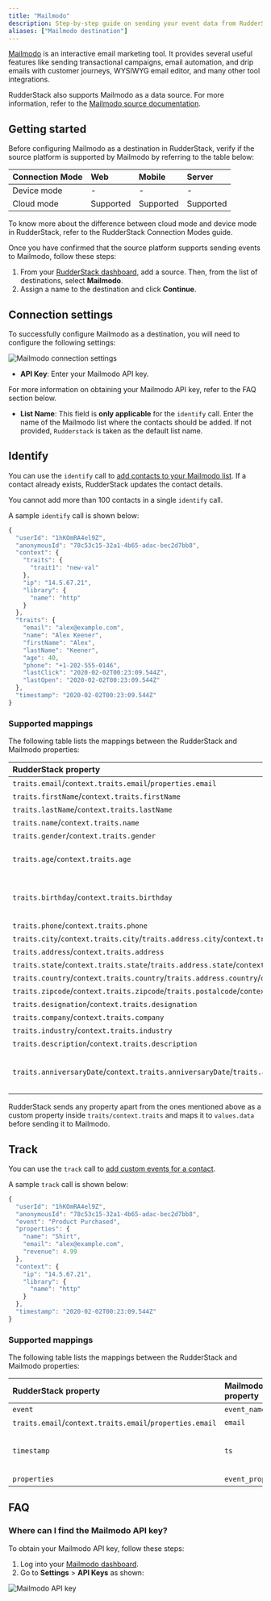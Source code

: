 ```yaml
---
title: "Mailmodo"
description: Step-by-step guide on sending your event data from RudderStack to Mailmodo.
aliases: ["Mailmodo destination"]
---
```


[Mailmodo](https://www.mailmodo.com/) is an interactive email marketing tool. It provides several useful features like sending transactional campaigns, email automation, and drip emails with customer journeys, WYSIWYG email editor, and many other tool integrations.

<div class="successBlock">
RudderStack also supports Mailmodo as a data source. For more information, refer to the <a href ="/sources/event-streams/cloud-apps/mailmodo/">Mailmodo source documentation</a>.
</div>

## Getting started

Before configuring Mailmodo as a destination in RudderStack, verify if the source platform is supported by Mailmodo by referring to the table below:

| Connection Mode | Web | Mobile | Server |
| :--- | :--- | :--- | :--- |
| Device mode | - | - | - |
| Cloud mode | Supported  | Supported | Supported |

<div class="infoBlock">
To know more about the difference between cloud mode and device mode in RudderStack, refer to the <Link to="/destinations/rudderstack-connection-modes/">RudderStack Connection Modes</Link> guide.
</div>

Once you have confirmed that the source platform supports sending events to Mailmodo, follow these steps:

1. From your [RudderStack dashboard](https://app.rudderstack.com/), add a source. Then, from the list of destinations, select **Mailmodo**.
2. Assign a name to the destination and click **Continue**.

## Connection settings

To successfully configure Mailmodo as a destination, you will need to configure the following settings:

<img src="../../assets/event-stream-destinations/mailmodo-connection-settings.png" alt="Mailmodo connection settings" />

- **API Key**: Enter your Mailmodo API key.

<div class="infoBlock">
For more information on obtaining your Mailmodo API key, refer to the <Link to="#FAQ">FAQ</Link> section below.
</div>

- **List Name**: This field is **only applicable** for the `identify` call. Enter the name of the Mailmodo list where the contacts should be added. If not provided, `Rudderstack` is taken as the default list name. 

## Identify

You can use the <Link to="/event-spec/standard-events/identify/">`identify`</Link> call to [add contacts to your Mailmodo list](https://www.mailmodo.com/developers/6661e4fb7833e-bulk-add-contact-to-a-list/). If a contact already exists, RudderStack updates the contact details.

<div class="warningBlock">
You cannot add more than 100 contacts in a single <code class="inline-code">identify</code> call.
</div>

A sample `identify` call is shown below:

```javascript
{
  "userId": "1hKOmRA4el9Z",
  "anonymousId": "78c53c15-32a1-4b65-adac-bec2d7bb8",
  "context": {
    "traits": {
      "trait1": "new-val"
    },
    "ip": "14.5.67.21",
    "library": {
      "name": "http"
    }
  },
  "traits": {
    "email": "alex@example.com",
    "name": "Alex Keener",
    "firstName": "Alex",
    "lastName": "Keener",
    "age": 40,
    "phone": "+1-202-555-0146",
    "lastClick": "2020-02-02T00:23:09.544Z",
    "lastOpen": "2020-02-02T00:23:09.544Z"
  },
  "timestamp": "2020-02-02T00:23:09.544Z"
}
```

### Supported mappings

The following table lists the mappings between the RudderStack and Mailmodo properties:

| RudderStack property | Mailmodo property | Presence |
| :--------------| :---------| :--------------|
| `traits.email`/`context.traits.email`/`properties.email` | `values.email` | Required |
| `traits.firstName`/`context.traits.firstName` | `values.data.first_name` | Optional |
| `traits.lastName`/`context.traits.lastName` | `values.data.last_name ` | Optional |
| `traits.name`/`context.traits.name` | `values.data.name` | Optional |
| `traits.gender`/`context.traits.gender` | `values.data.gender` | Optional |
| `traits.age`/`context.traits.age` | `values.data.age` | Optional (Integer format) |
| `traits.birthday`/`context.traits.birthday` | `values.data.birthday` | Optional (ISO format/UNIX timestamp) |
| `traits.phone`/`context.traits.phone` | `values.data.phone` | Optional |
| `traits.city`/`context.traits.city`/`traits.address.city`/`context.traits.address.city` | `values.data.city` | Optional |
| `traits.address`/`context.traits.address` | `address1` + `address2` | Optional |
| `traits.state`/`context.traits.state`/`traits.address.state`/`context.traits.address.state` | `values.data.state` | Optional |
| `traits.country`/`context.traits.country`/`traits.address.country`/`context.traits.address.country` | `values.data.country` | Optional |
| `traits.zipcode`/`context.traits.zipcode`/`traits.postalcode`/`context.traits.postalcode`/`traits.postal_code`/`context.traits.postal_code` | `values.data.postal_code` | Optional |
| `traits.designation`/`context.traits.designation` | `values.data.designation` | Optional |
| `traits.company`/`context.traits.company` | `values.data.company` | Optional |
| `traits.industry`/`context.traits.industry` | `values.data.industry` | Optional |
| `traits.description`/`context.traits.description` | `values.data.description` | Optional |
| `traits.anniversaryDate`/`context.traits.anniversaryDate`/`traits.anniversary_date`/`context.traits.anniversary_date` | `values.data.anniversary_date` | Optional (ISO format/UNIX timestamp) |

<div class="infoBlock">
RudderStack sends any property apart from the ones mentioned above as a custom property inside <code class="inline-code">traits/context.traits</code> and maps it to <code class="inline-code">values.data</code> before sending it to Mailmodo.
</div>

## Track

You can use the <Link to="/event-spec/standard-events/track">`track`</Link> call to [add custom events for a contact](https://www.mailmodo.com/developers/93cba3fa7f1ea-add-event/).

A sample `track` call is shown below:

```javascript
{
  "userId": "1hKOmRA4el9Z",
  "anonymousId": "78c53c15-32a1-4b65-adac-bec2d7bb8",
  "event": "Product Purchased",
  "properties": {
    "name": "Shirt",
    "email": "alex@example.com",
    "revenue": 4.99
  },
  "context": {
    "ip": "14.5.67.21",
    "library": {
      "name": "http"
    }
  },
  "timestamp": "2020-02-02T00:23:09.544Z"
}
```

### Supported mappings

The following table lists the mappings between the RudderStack and Mailmodo properties:

| RudderStack property | Mailmodo property | Presence |
| :--------------| :---------| :--------------|
| `event` | `event_name` | Required |
| `traits.email`/`context.traits.email`/`properties.email` | `email` | Required |
| `timestamp` | `ts` | Optional (UNIX epoch in seconds)|
| `properties` | `event_properties` | Optional |

## FAQ

### Where can I find the Mailmodo API key?

To obtain your Mailmodo API key, follow these steps:

1. Log into your [Mailmodo dashboard](https://manage.mailmodo.com/auth/login).
2. Go to **Settings** > **API Keys** as shown:

<img src="../../assets/event-stream-destinations/mailmodo-api-key.png" alt="Mailmodo API key" />
